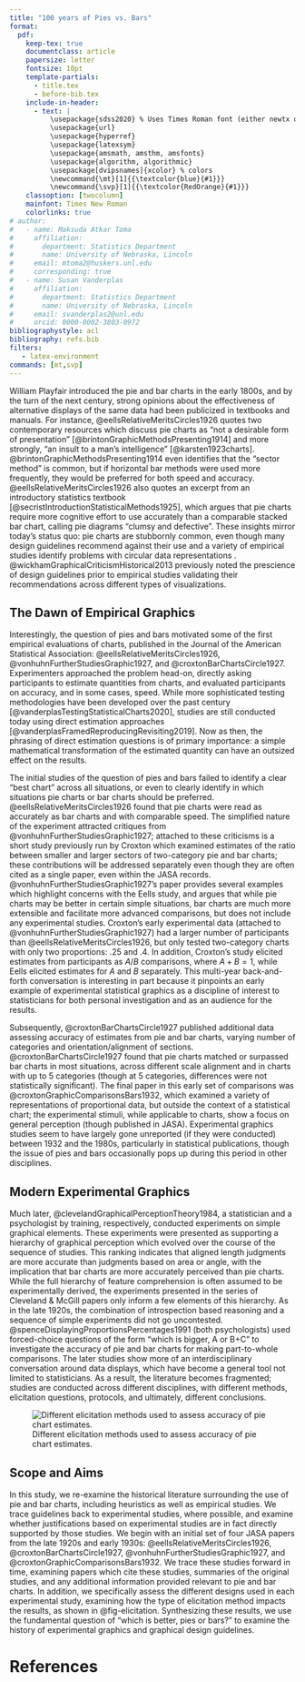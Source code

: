 ```yaml
---
title: "100 years of Pies vs. Bars"
format:
  pdf:
    keep-tex: true
    documentclass: article
    papersize: letter
    fontsize: 10pt
    template-partials:
      - title.tex
      - before-bib.tex
    include-in-header:
      - text: |
          \usepackage{sdss2020} % Uses Times Roman font (either newtx or times package)
          \usepackage{url}
          \usepackage{hyperref}
          \usepackage{latexsym}
          \usepackage{amsmath, amsthm, amsfonts}
          \usepackage{algorithm, algorithmic}
          \usepackage[dvipsnames]{xcolor} % colors
          \newcommand{\mt}[1]{{\textcolor{blue}{#1}}}
          \newcommand{\svp}[1]{{\textcolor{RedOrange}{#1}}}
    classoption: [twocolumn]
    mainfont: Times New Roman
    colorlinks: true
# author:
#   - name: Maksuda Atkar Toma
#     affiliation:
#       department: Statistics Department
#       name: University of Nebraska, Lincoln
#     email: mtoma2@huskers.unl.edu
#     corresponding: true
#   - name: Susan Vanderplas
#     affiliation:
#       department: Statistics Department
#       name: University of Nebraska, Lincoln
#     email: svanderplas2@unl.edu
#     orcid: 0000-0002-3803-0972
bibliographystyle: acl
bibliography: refs.bib
filters:
   - latex-environment
commands: [mt,svp]
---
```


William Playfair introduced the pie and bar charts in the early 1800s, and by the turn of the next century, strong opinions about the effectiveness of alternative displays of the same data had been publicized in textbooks and manuals.
For instance, @eellsRelativeMeritsCircles1926 quotes two contemporary resources which discuss pie charts as "not a desirable form of presentation"  [@brintonGraphicMethodsPresenting1914] and more strongly, "an insult to a man's intelligence" [@karsten1923charts].
@brintonGraphicMethodsPresenting1914 even identifies that the "sector method" is common, but if horizontal bar methods were used more frequently, they would be preferred for both speed and accuracy.
@eellsRelativeMeritsCircles1926 also quotes an excerpt from an introductory statistics textbook [@secristIntroductionStatisticalMethods1925], which argues that pie charts require more cognitive effort to use accurately than a comparable stacked bar chart, calling pie diagrams "clumsy and defective".
These insights mirror today's status quo: pie charts are stubbornly common, even though many design guidelines recommend against their use 
<!-- [@ichartsmarketingdepartment4ProblemsPie2017;@holtzIssuePieChart2018] -->
and a variety of empirical studies identify problems with circular data representations 
<!-- [@hofmannGraphicalTestsPower2012] -->
.
@wickhamGraphicalCriticismHistorical2013 previously noted the prescience of design guidelines prior to empirical studies validating their recommendations across different types of visualizations.  

<!-- Introspection is an incredibly powerful tool when applied to the design of statistical charts, and can lead to design guidelines that precede empirical tests but match their results.   -->
<!-- However, empirical tests are also extremely important: Tufte's data-ink ratio is oft repeated, but empirical studies show that the relationship between minimalism and chart perception is much more complicated [@gillanMinimalismSyntaxGraphs1994a;@tufteVisualDisplayQuantitative2001;@parsonsDataVisualizationPractitioners2020]. -->

## The Dawn of Empirical Graphics
Interestingly, the question of pies and bars motivated some of the first empirical evaluations of charts, published in the Journal of the American Statistical Association: @eellsRelativeMeritsCircles1926, @vonhuhnFurtherStudiesGraphic1927, and @croxtonBarChartsCircle1927. 
Experimenters approached the problem head-on, directly asking participants to estimate quantities from charts, and evaluated participants on accuracy, and in some cases, speed. 
While more sophisticated testing methodologies have been developed over the past century [@vanderplasTestingStatisticalCharts2020], studies are still conducted today using direct estimation approaches [@vanderplasFramedReproducingRevisiting2019]. 
Now as then, the phrasing of direct estimation questions is of primary importance: a simple mathematical transformation of the estimated quantity can have an outsized effect on the results. 

The initial studies of the question of pies and bars failed to identify a clear "best chart" across all situations, or even to clearly identify in which situations pie charts or bar charts should be preferred. 
@eellsRelativeMeritsCircles1926 found that pie charts were read as accurately as bar charts and with comparable speed.
The simplified nature of the experiment attracted critiques from @vonhuhnFurtherStudiesGraphic1927; attached to these criticisms is a short study previously run by Croxton which examined estimates of the ratio between smaller and larger sectors of two-category pie and bar charts; these contributions will be addressed separately even though they are often cited as a single paper, even within the JASA records.
@vonhuhnFurtherStudiesGraphic1927's paper provides several examples which highlight concerns with the Eells study, and argues that while pie charts may be better in certain simple situations, bar charts are much more extensible and facilitate more advanced comparisons, but does not include any experimental studies.
<!-- Not much has changed today - experimental work is often criticized by those who provide toy examples but no empirical data, due to compromises necessary to ensure experimental control.  -->
Croxton's early experimental data (attached to @vonhuhnFurtherStudiesGraphic1927) had a larger number of participants than @eellsRelativeMeritsCircles1926, but only tested two-category charts with only two proportions: .25 and .4. 
In addition, Croxton's study elicited estimates from participants as $A/B$ comparisons, where $A + B = 1$, while Eells elicited estimates for $A$ and $B$ separately. 
<!-- It seems that prior to @eellsRelativeMeritsCircles1926, some researchers were empirically testing charts, but these experiments were not necessarily published for broader consumption; when the conversation arose in JASA, Croxton had data from years prior ready to provide additional insight. -->
This multi-year back-and-forth conversation is interesting in part because it pinpoints an early example of experimental statistical graphics as a discipline of interest to statisticians for both personal investigation and as an audience for the results. 

Subsequently, @croxtonBarChartsCircle1927 published additional data assessing accuracy of estimates from pie and bar charts, varying number of categories and orientation/alignment of sections. 
@croxtonBarChartsCircle1927 found that pie charts matched or surpassed bar charts in most situations, across different scale alignment and in charts with up to 5 categories (though at 5 categories, differences were not statistically significant).
The final paper in this early set of comparisons was @croxtonGraphicComparisonsBars1932, which examined a variety of representations of proportional data, but outside the context of a statistical chart; the experimental stimuli, while applicable to charts, show a focus on general perception (though published in JASA).
Experimental graphics studies seem to have largely gone unreported (if they were conducted) between 1932 and the 1980s, particularly in statistical publications, though the issue of pies and bars occasionally pops up during this period in other disciplines. 

## Modern Experimental Graphics 
Much later, @clevelandGraphicalPerceptionTheory1984, a statistician and a psychologist by training, respectively, conducted experiments on simple graphical elements.
These experiments were presented as supporting a hierarchy of graphical perception which evolved over the course of the sequence of studies.
This ranking indicates that aligned length judgments are more accurate than judgments based on area or angle, with the implication that bar charts are more accurately perceived than pie charts.
While the full hierarchy of feature comprehension is often assumed to be experimentally derived, the experiments presented in the series of Cleveland & McGill papers only inform a few elements of this hierarchy.
As in the late 1920s, the combination of introspection based reasoning and a sequence of simple experiments did not go uncontested. 
@spenceDisplayingProportionsPercentages1991 (both psychologists) used forced-choice questions of the form "which is bigger, A or B+C" to investigate the accuracy of pie and bar charts for making part-to-whole comparisons.
The later studies show more of an interdisciplinary conversation around data displays, which have become a general tool not limited to statisticians. 
As a result, the literature becomes fragmented; studies are conducted across different disciplines, with different methods, elicitation questions, protocols, and ultimately, different conclusions.

![Different elicitation methods used to assess accuracy of pie chart estimates.](pie-type-example.png){#fig-elicitation}

## Scope and Aims

In this study, we re-examine the historical literature surrounding the use of pie and bar charts, including heuristics as well as empirical studies. We trace guidelines back to experimental studies, where possible, and examine whether justifications based on experimental studies are in fact directly supported by those studies.
We begin with an initial set of four JASA papers from the late 1920s and early 1930s: @eellsRelativeMeritsCircles1926, @croxtonBarChartsCircle1927, @vonhuhnFurtherStudiesGraphic1927, and @croxtonGraphicComparisonsBars1932.
We trace these studies forward in time, examining papers which cite these studies, summaries of the original studies, and any additional information provided relevant to pie and bar charts.
In addition, we specifically assess the different designs used in each experimental study, examining how the type of elicitation method impacts the results, as shown in @fig-elicitation.
Synthesizing these results, we use the fundamental question of "which is better, pies or bars?" to examine the history of experimental graphics and graphical design guidelines.



# References

